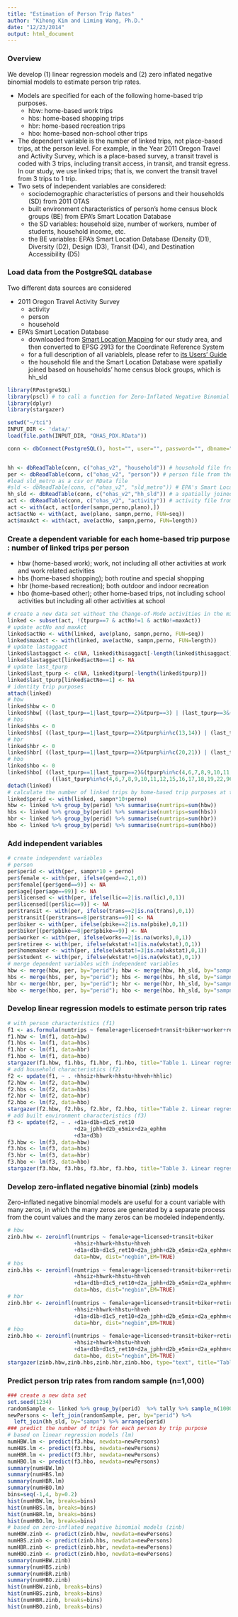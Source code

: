 ```yaml
---
title: "Estimation of Person Trip Rates"
author: "Kihong Kim and Liming Wang, Ph.D."
date: "12/23/2014"
output: html_document
---
```


### Overview
We develop (1) linear regression models and (2) zero inflated negative binomial models to estimate person trip rates.

* Models are specified for each of the following home-based trip purposes.
    + hbw: home-based work trips
    + hbs: home-based shopping trips
    + hbr: home-based recreation trips
    + hbo: home-based non-school other trips
* The dependent variable is the number of linked trips, not place-based trips, at the person level. For example, in the Year 2011 Oregon Travel and Activity Survey, which is a place-based survey, a transit travel is coded with 3 trips, including transit access, in transit, and transit egress. In our study, we use linked trips; that is, we convert the transit travel from 3 trips to 1 trip.
* Two sets of independent variables are considered:
    + sociodemographic characteristics of persons and their households (SD) from 2011 OTAS
    + built environment characteristics of person's home census block groups (BE) from EPA's Smart Location Database
    + the SD variables: household size, number of workers, number of students, household income, etc.
    + the BE variables: EPA's Smart Location Database (Density (D1), Diversity (D2), Design (D3), Transit (D4), and Destination Accessibility (D5)

### Load data from the PostgreSQL database
Two different data sources are considered

* 2011 Oregon Travel Activity Survey
    + activity
    + person
    + household
* EPA's Smart Location Database
    + downloaded from [Smart Location Mapping](http://www.epa.gov/smartgrowth/smartlocationdatabase.htm) for our study area, and then converted to EPSG 2913 for the Coordinate Reference System
    + for a full description of all variablels, please refer to [its Users' Guide](http://www.epa.gov/smartgrowth/pdf/sld_userguide.pdf)
    + the household file and the Smart Location Database were spatially joined based on households' home census block groups, which is hh_sld

```r
library(RPostgreSQL)
library(pscl) # to call a function for Zero-Inflated Negative Binomial model estimation
library(dplyr)
library(stargazer)

setwd("~/tci")
INPUT_DIR <- 'data/'
load(file.path(INPUT_DIR, "OHAS_PDX.RData"))

conn <- dbConnect(PostgreSQL(), host="", user="", password="", dbname="portland")


hh <- dbReadTable(conn, c("ohas_v2", "household")) # household file from the 2011 OTAS
per <- dbReadTable(conn, c("ohas_v2", "person")) # person file from the 2011 OTAS
#load sld_metro as a csv or RData file
#sld <- dbReadTable(conn, c("ohas_v2", "sld_metro")) # EPA's Smart Location Database
hh_sld <- dbReadTable(conn, c("ohas_v2","hh_sld")) # a spatially joined table of household and Smart Location database 
act <- dbReadTable(conn, c("ohas_v2", "activity")) # activity file from the 2011 OTAS
act <- with(act, act[order(sampn,perno,plano),])
act$actNo <- with(act, ave(plano, sampn,perno, FUN=seq))
act$maxAct <- with(act, ave(actNo, sampn,perno, FUN=length))
```

### Create a dependent variable for each home-based trip purpose : number of linked trips per person
* hbw (home-based work); work, not including all other activities at work and work related activities
* hbs (home-based shopping); both routine and special shopping
* hbr (home-based recreation); both outdoor and indoor recreation
* hbo (home-based other); other home-based trips, not including school activities but including all other activities at school
```r
# create a new data set without the Change-of-Mode activities in the middle of the day to use only linked trips
linked <- subset(act, !(tpurp==7 & actNo!=1 & actNo!=maxAct))
# update actNo and maxAct
linked$actNo <- with(linked, ave(plano, sampn,perno, FUN=seq))
linked$maxAct <- with(linked, ave(actNo, sampn,perno, FUN=length))
# update lastaggact
linked$lastaggact <- c(NA, linked$thisaggact[-length(linked$thisaggact)])
linked$lastaggact[linked$actNo==1] <- NA
# update last_tpurp
linked$last_tpurp <- c(NA, linked$tpurp[-length(linked$tpurp)])
linked$last_tpurp[linked$actNo==1] <- NA
# identity trip purposes
attach(linked)
# hbw
linked$hbw <- 0
linked$hbw[ ((last_tpurp==1|last_tpurp==2)&tpurp==3) | (last_tpurp==3&(tpurp==1|tpurp==2)) ] <- 1
# hbs
linked$hbs <- 0
linked$hbs[ ((last_tpurp==1|last_tpurp==2)&tpurp%in%c(13,14)) | (last_tpurp%in%c(13,14)&(tpurp==1|tpurp==2)) ] <- 1
# hbr
linked$hbr <- 0
linked$hbr[ ((last_tpurp==1|last_tpurp==2)&tpurp%in%c(20,21)) | (last_tpurp%in%c(20,21)&(tpurp==1|tpurp==2)) ] <- 1
# hbo
linked$hbo <- 0
linked$hbo[ ((last_tpurp==1|last_tpurp==2)&(tpurp%in%c(4,6,7,8,9,10,11,12,15,16,17,18,19,22,96,97))) |
              ((last_tpurp%in%c(4,6,7,8,9,10,11,12,15,16,17,18,19,22,96,97))&(tpurp==1|tpurp==2)) ] <- 1
detach(linked)
# calculate the number of linked trips by home-based trip purposes at the person level
linked$perid <- with(linked, sampn*10+perno)
hbw <- linked %>% group_by(perid) %>% summarise(numtrips=sum(hbw))
hbs <- linked %>% group_by(perid) %>% summarise(numtrips=sum(hbs))
hbr <- linked %>% group_by(perid) %>% summarise(numtrips=sum(hbr))
hbo <- linked %>% group_by(perid) %>% summarise(numtrips=sum(hbo))
```


### Add independent variables
```r
# create independent variables
# person
per$perid <- with(per, sampn*10 + perno)
per$female <- with(per, ifelse(gend==2,1,0))
per$female[(per$gend==9)] <- NA
per$age[(per$age==99)] <- NA
per$licensed <- with(per, ifelse(lic==2|is.na(lic),0,1))
per$licensed[(per$lic==9)] <- NA
per$transit <- with(per, ifelse(trans==2|is.na(trans),0,1))
per$transit[(per$trans==8|per$trans==9)] <- NA
per$biker <- with(per, ifelse(pbike==2|is.na(pbike),0,1))
per$biker[(per$pbike==8|per$pbike==9)] <- NA
per$worker <- with(per, ifelse(works==2|is.na(works),0,1))
per$retiree <- with(per, ifelse(wkstat!=1|is.na(wkstat),0,1))
per$homemaker <- with(per, ifelse(wkstat!=3|is.na(wkstat),0,1))
per$student <- with(per, ifelse(wkstat!=6|is.na(wkstat),0,1))
# merge dependent variables with independent variables
hbw <- merge(hbw, per, by="perid"); hbw <- merge(hbw, hh_sld, by="sampn")
hbs <- merge(hbs, per, by="perid"); hbs <- merge(hbs, hh_sld, by="sampn")
hbr <- merge(hbr, per, by="perid"); hbr <- merge(hbr, hh_sld, by="sampn")
hbo <- merge(hbo, per, by="perid"); hbo <- merge(hbo, hh_sld, by="sampn")
```

### Develop linear regression models to estimate person trip rates
```r
# with person characteristics (f1)
f1 <- as.formula(numtrips ~ female+age+licensed+transit+biker+worker+retiree+homemaker+student)
f1.hbw <- lm(f1, data=hbw)
f1.hbs <- lm(f1, data=hbs)
f1.hbr <- lm(f1, data=hbr)
f1.hbo <- lm(f1, data=hbo)
stargazer(f1.hbw, f1.hbs, f1.hbr, f1.hbo, title="Table 1. Linear regression models with person  charactiersitics", type="text")
# add household characteristics (f2)
f2 <- update(f1, ~ . +hhsiz+hhwrk+hhstu+hhveh+hhlic)
f2.hbw <- lm(f2, data=hbw)
f2.hbs <- lm(f2, data=hbs)
f2.hbr <- lm(f2, data=hbr)
f2.hbo <- lm(f2, data=hbo)
stargazer(f2.hbw, f2.hbs, f2.hbr, f2.hbo, title="Table 2. Linear regression models with household charactiersitics", type="text")
# add built environment characteristics (f3)
f3 <- update(f2, ~ . +d1a+d1b+d1c5_ret10
                     +d2a_jphh+d2b_e5mix+d2a_ephhm
                     +d3a+d3b)
f3.hbw <- lm(f3, data=hbw)
f3.hbs <- lm(f3, data=hbs)
f3.hbr <- lm(f3, data=hbr)
f3.hbo <- lm(f3, data=hbo)
stargazer(f3.hbw, f3.hbs, f3.hbr, f3.hbo, title="Table 3. Linear regression models with built environment charactiersitics", type="text")
```


### Develop zero-inflated negative binomial (zinb) models
Zero-inflated negative binomial models are useful for a count variable with many zeros, in which the many zeros are generated by a separate process from the count values and the many zeros can be modeled independently.
```r
# hbw
zinb.hbw <- zeroinfl(numtrips ~ female+age+licensed+transit+biker
                     +hhsiz+hhwrk+hhstu+hhveh
                     +d1a+d1b+d1c5_ret10+d2a_jphh+d2b_e5mix+d2a_ephhm+d3a+d3b | 1,
                     data=hbw, dist="negbin",EM=TRUE)
# hbs
zinb.hbs <- zeroinfl(numtrips ~ female+age+licensed+transit+biker+retiree+homemaker+student
                     +hhsiz+hhwrk+hhstu+hhveh
                     +d1a+d1b+d1c5_ret10+d2a_jphh+d2b_e5mix+d2a_ephhm+d3a+d3b | worker,
                     data=hbs, dist="negbin",EM=TRUE)
# hbr
zinb.hbr <- zeroinfl(numtrips ~ female+age+licensed+transit+biker+retiree+homemaker+student
                     +hhsiz+hhwrk+hhstu+hhveh
                     +d1a+d1b+d1c5_ret10+d2a_jphh+d2b_e5mix+d2a_ephhm+d3a+d3b | worker,
                     data=hbr, dist="negbin",EM=TRUE)
# hbo
zinb.hbo <- zeroinfl(numtrips ~ female+age+licensed+transit+biker+retiree+homemaker+student
                     +hhsiz+hhwrk+hhstu+hhveh
                     +d1a+d1b+d1c5_ret10+d2a_jphh+d2b_e5mix+d2a_ephhm+d3a+d3b | worker,
                     data=hbo, dist="negbin",EM=TRUE)
stargazer(zinb.hbw,zinb.hbs,zinb.hbr,zinb.hbo, type="text", title="Table 4. Zero-Inflated Negative Binomial Models")
```


### Predict person trip rates from random sample (n=1,000)
```r
### create a new data set
set.seed(1234)
randomSample <- linked %>% group_by(perid)  %>% tally %>% sample_n(1000)
newPersons <- left_join(randomSample, per, by="perid") %>%
  left_join(hh_sld, by="sampn") %>% arrange(perid)
### predict the number of trips for each person by trip purpose
# based on linear regression models (lm)
numHBW.lm <- predict(f3.hbw, newdata=newPersons)
numHBS.lm <- predict(f3.hbs, newdata=newPersons)
numHBR.lm <- predict(f3.hbr, newdata=newPersons)
numHBO.lm <- predict(f3.hbo, newdata=newPersons)
summary(numHBW.lm)
summary(numHBS.lm)
summary(numHBR.lm)
summary(numHBO.lm)
bins=seq(-1,4, by=0.2)
hist(numHBW.lm, breaks=bins)
hist(numHBS.lm, breaks=bins)
hist(numHBR.lm, breaks=bins)
hist(numHBO.lm, breaks=bins)
# based on zero-inflated negative binomial models (zinb)
numHBW.zinb <- predict(zinb.hbw, newdata=newPersons)
numHBS.zinb <- predict(zinb.hbs, newdata=newPersons)
numHBR.zinb <- predict(zinb.hbr, newdata=newPersons)
numHBO.zinb <- predict(zinb.hbo, newdata=newPersons)
summary(numHBW.zinb)
summary(numHBS.zinb)
summary(numHBR.zinb)
summary(numHBO.zinb)
hist(numHBW.zinb, breaks=bins)
hist(numHBS.zinb, breaks=bins)
hist(numHBR.zinb, breaks=bins)
hist(numHBO.zinb, breaks=bins)
```

